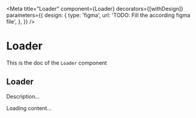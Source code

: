 <!--- Loader.stories.mdx --->


<Meta
  title="Loader"
  component={Loader}
  decorators={[withDesign]}
  parameters={{
    design: {
      type: 'figma',
      url: 'TODO: Fill the according figma file',
    },
  }}
/>

# Loader

This is the doc of the `Loader` component

## Loader

Description...

<Canvas>
  <Story name="base">
    <Loader>Loading content...</Loader>
  </Story>
</Canvas>
